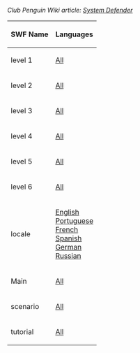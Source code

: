 ''Club Penguin Wiki article: [[clubpenguinwiki:System Defender|System Defender]]''

<center>
{|class="wikitable" border="1"
!SWF Name
!Languages
|-
|level 1||[[Media:GamesSystemDefenderLevel1.swf|All]]
|-
|level 2||[[Media:GamesSystemDefenderLevel2.swf|All]]
|-
|level 3||[[Media:GamesSystemDefenderLevel3.swf|All]]
|-
|level 4||[[Media:GamesSystemDefenderLevel4.swf|All]]
|-
|level 5||[[Media:GamesSystemDefenderLevel5.swf|All]]
|-
|level 6||[[Media:GamesSystemDefenderLevel6.swf|All]]
|-
|locale||[[Media:GamesSystemDefenderLangENLocale.swf|English]]<br>[[Media:GamesSystemDefenderLangPTLocale.swf|Portuguese]]<br>[[Media:GamesSystemDefenderLangFRLocale.swf|French]]<br>[[Media:GamesSystemDefenderLangESLocale.swf|Spanish]]<br>[[Media:GamesSystemDefenderLangDELocale.swf|German]]<br>[[Media:GamesSystemDefenderLangRULocale.swf|Russian]]
|-
|Main||[[Media:GamesSystemDefenderMain.swf|All]]
|-
|scenario||[[Media:GamesSystemDefenderScenario.swf|All]]
|-
|tutorial||[[Media:GamesSystemDefenderTutorial.swf|All]]
|}
</center>
